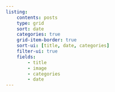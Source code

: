 ```yaml
---
listing: 
    contents: posts
    type: grid
    sort: date
    categories: true
    grid-item-border: true
    sort-ui: [title, date, categories]
    filter-ui: true
    fields: 
        - title
        - image
        - categories
        - date
---
```

